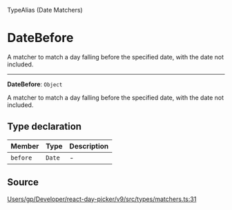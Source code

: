 <SectionTitle>TypeAlias (Date Matchers)</SectionTitle>

# DateBefore

<Description>
A matcher to match a day falling before the specified date, with the date not
included.
</Description>

---

<a id="undefined" name="undefined"></a>

<SignatureMemberIdentifier>**DateBefore**: `Object`</SignatureMemberIdentifier>

A matcher to match a day falling before the specified date, with the date not
included.

## Type declaration

| Member | Type | Description |
| :------ | :------ | :------ |
| `before` | `Date` | - |

## Source

[Users/gp/Developer/react-day-picker/v9/src/types/matchers.ts:31](https://github.com/gpbl/react-day-picker/blob/next/src/types/matchers.ts#L31)
